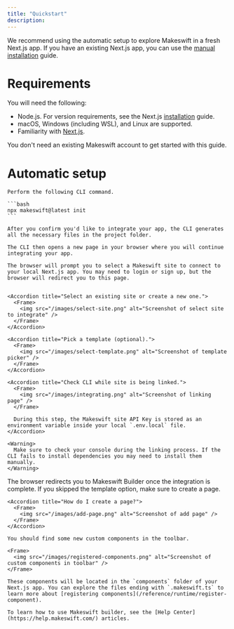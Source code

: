```yaml
---
title: "Quickstart"
description:
---
```


We recommend using the automatic setup to explore Makeswift in a fresh Next.js app. If you have an existing Next.js app, you can use the [manual installation](/guides/manual-installation) guide.

# Requirements

You will need the following:

- Node.js. For version requirements, see the Next.js [installation](https://nextjs.org/docs/getting-started/installation) guide.
- macOS, Windows (including WSL), and Linux are supported.
- Familiarity with [Next.js](https://nextjs.org/docs).

You don't need an existing Makeswift account to get started with this guide.

# Automatic setup

<Steps>
  <Step title="Initialize the app">

    Perform the following CLI command.

    ```bash
    npx makeswift@latest init
    ```

    After you confirm you'd like to integrate your app, the CLI generates all the necessary files in the project folder.

    The CLI then opens a new page in your browser where you will continue integrating your app.

  </Step>

  <Step title="Connect the Next.js app to a Makeswift site">

    The browser will prompt you to select a Makeswift site to connect to your local Next.js app. You may need to login or sign up, but the browser will redirect you to this page.


    <Accordion title="Select an existing site or create a new one.">
      <Frame>
        <img src="/images/select-site.png" alt="Screenshot of select site to integrate" />
      </Frame>
    </Accordion>

    <Accordion title="Pick a template (optional).">
      <Frame>
        <img src="/images/select-template.png" alt="Screenshot of template picker" />
      </Frame>
    </Accordion>

    <Accordion title="Check CLI while site is being linked.">
      <Frame>
        <img src="/images/integrating.png" alt="Screenshot of linking page" />
      </Frame>

      During this step, the Makeswift site API Key is stored as an environment variable inside your local `.env.local` file.
    </Accordion>

    <Warning>
      Make sure to check your console during the linking process. If the CLI fails to install dependencies you may need to install them manually.
    </Warning>

  </Step>

  <Step title="Start building">
    The browser redirects you to Makeswift Builder once the integration is complete. If you skipped the template option, make sure to create a page.

    <Accordion title="How do I create a page?">
      <Frame>
        <img src="/images/add-page.png" alt="Screenshot of add page" />
      </Frame>
    </Accordion>

    You should find some new custom components in the toolbar.

    <Frame>
      <img src="/images/registered-components.png" alt="Screenshot of custom components in toolbar" />
    </Frame>

    These components will be located in the `components` folder of your Next.js app. You can explore the files ending with `.makeswift.ts` to learn more about [registering components](/reference/runtime/register-component).

    To learn how to use Makeswift builder, see the [Help Center](https://help.makeswift.com/) articles.

  </Step>
</Steps>
